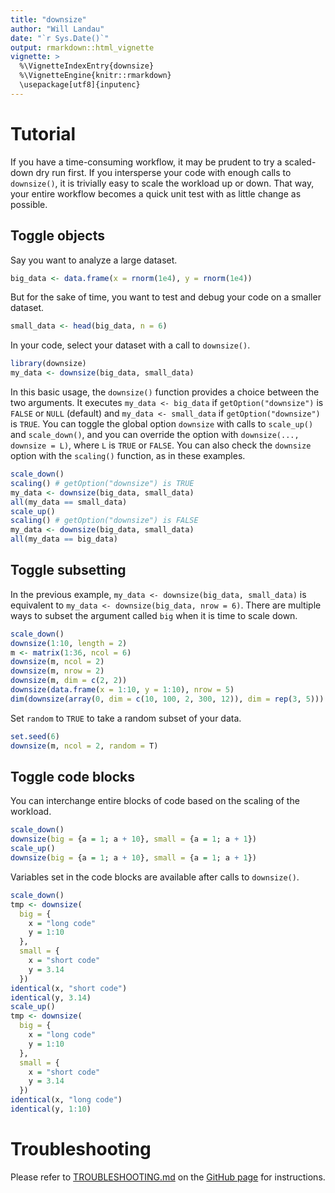 ```yaml
---
title: "downsize"
author: "Will Landau"
date: "`r Sys.Date()`"
output: rmarkdown::html_vignette
vignette: >
  %\VignetteIndexEntry{downsize}
  %\VignetteEngine{knitr::rmarkdown}
  \usepackage[utf8]{inputenc}
---
```


# Tutorial

If you have a time-consuming workflow, it may be prudent to try a scaled-down
dry run first. If you intersperse your code with enough calls to `downsize()`, 
it is trivially easy to scale the workload up or down. 
That way, your entire workflow becomes a quick unit test with as little change as possible.

## Toggle objects

Say you want to analyze a large dataset.

```r
big_data <- data.frame(x = rnorm(1e4), y = rnorm(1e4))
```

But for the sake of time, you want to test and debug your code on a smaller dataset.

```r
small_data <- head(big_data, n = 6)
```

In your code, select your dataset with a call to `downsize()`.

```r
library(downsize)
my_data <- downsize(big_data, small_data)
```

In this basic usage, the `downsize()` function provides a choice between the two arguments. It executes `my_data <- big_data` if `getOption("downsize")` is `FALSE` or `NULL` (default) and `my_data <- small_data` if `getOption("downsize")` is `TRUE`. 
You can toggle the global option `downsize` with calls to `scale_up()` and `scale_down()`, and you can override the option with `downsize(..., downsize = L)`, where `L` is `TRUE` or `FALSE`. You can also check the `downsize` option with the `scaling()` function, as in these examples.

```r
scale_down()
scaling() # getOption("downsize") is TRUE
my_data <- downsize(big_data, small_data)
all(my_data == small_data)
scale_up()
scaling() # getOption("downsize") is FALSE
my_data <- downsize(big_data, small_data)
all(my_data == big_data)
```

## Toggle subsetting

In the previous example, `my_data <- downsize(big_data, small_data)` is equivalent to `my_data <- downsize(big_data, nrow = 6)`. There are multiple ways to subset the argument called `big` when it is time to scale down.

```r
scale_down()
downsize(1:10, length = 2)
m <- matrix(1:36, ncol = 6)
downsize(m, ncol = 2)
downsize(m, nrow = 2)
downsize(m, dim = c(2, 2))
downsize(data.frame(x = 1:10, y = 1:10), nrow = 5)
dim(downsize(array(0, dim = c(10, 100, 2, 300, 12)), dim = rep(3, 5)))
```

Set `random` to `TRUE` to take a random subset of your data.

```r
set.seed(6)
downsize(m, ncol = 2, random = T)
```

## Toggle code blocks

You can interchange entire blocks of code based on the scaling of the workload.

```r
scale_down()
downsize(big = {a = 1; a + 10}, small = {a = 1; a + 1})
scale_up()
downsize(big = {a = 1; a + 10}, small = {a = 1; a + 1})
```

Variables set in the code blocks are available after calls to `downsize()`.

```r
scale_down()
tmp <- downsize(
  big = {
    x = "long code"
    y = 1:10
  }, 
  small = {
    x = "short code"
    y = 3.14
  })
identical(x, "short code")
identical(y, 3.14)
scale_up()
tmp <- downsize(
  big = {
    x = "long code"
    y = 1:10
  }, 
  small = {
    x = "short code"
    y = 3.14
  })
identical(x, "long code")
identical(y, 1:10)
```


# Troubleshooting

Please refer to [TROUBLESHOOTING.md](https://github.com/wlandau/downsize/blob/master/TROUBLESHOOTING.md) on the [GitHub page](https://github.com/wlandau/downsize) for instructions.

